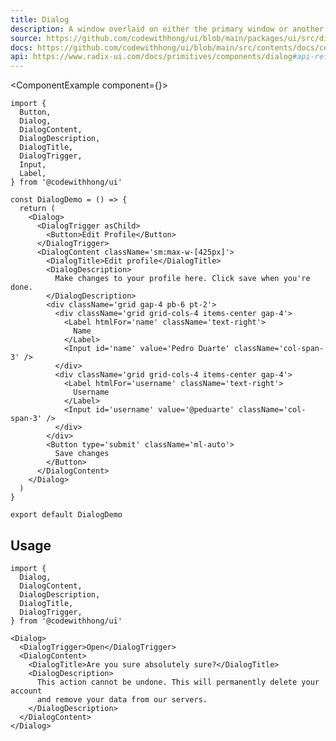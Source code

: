 ```yaml
---
title: Dialog
description: A window overlaid on either the primary window or another dialog window, rendering the content underneath inert.
source: https://github.com/codewithhong/ui/blob/main/packages/ui/src/dialog.tsx
docs: https://github.com/codewithhong/ui/blob/main/src/contents/docs/components/dialog.mdx
api: https://www.radix-ui.com/docs/primitives/components/dialog#api-reference
---
```


<ComponentExample component={<DialogDemo />}>
  ```tsx
  import {
    Button,
    Dialog,
    DialogContent,
    DialogDescription,
    DialogTitle,
    DialogTrigger,
    Input,
    Label,
  } from '@codewithhong/ui'

  const DialogDemo = () => {
    return (
      <Dialog>
        <DialogTrigger asChild>
          <Button>Edit Profile</Button>
        </DialogTrigger>
        <DialogContent className='sm:max-w-[425px]'>
          <DialogTitle>Edit profile</DialogTitle>
          <DialogDescription>
            Make changes to your profile here. Click save when you're done.
          </DialogDescription>
          <div className='grid gap-4 pb-6 pt-2'>
            <div className='grid grid-cols-4 items-center gap-4'>
              <Label htmlFor='name' className='text-right'>
                Name
              </Label>
              <Input id='name' value='Pedro Duarte' className='col-span-3' />
            </div>
            <div className='grid grid-cols-4 items-center gap-4'>
              <Label htmlFor='username' className='text-right'>
                Username
              </Label>
              <Input id='username' value='@peduarte' className='col-span-3' />
            </div>
          </div>
          <Button type='submit' className='ml-auto'>
            Save changes
          </Button>
        </DialogContent>
      </Dialog>
    )
  }

  export default DialogDemo
  ```
</ComponentExample>

## Usage

```tsx
import {
  Dialog,
  DialogContent,
  DialogDescription,
  DialogTitle,
  DialogTrigger,
} from '@codewithhong/ui'
```

```tsx
<Dialog>
  <DialogTrigger>Open</DialogTrigger>
  <DialogContent>
    <DialogTitle>Are you sure absolutely sure?</DialogTitle>
    <DialogDescription>
      This action cannot be undone. This will permanently delete your account
      and remove your data from our servers.
    </DialogDescription>
  </DialogContent>
</Dialog>
```
